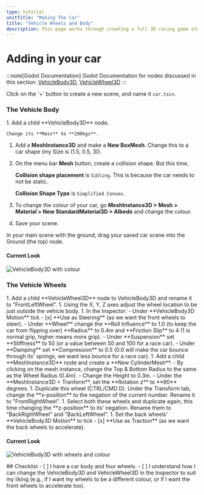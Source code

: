 ```yaml
---
type: tutorial
unitTitle: "Making The Car"
title: "Vehicle Wheels and Body"
description: This page works through creating a full 3D racing game step-by-step
---
```



# Adding in your car

:::note[Godot Documentation]
Godot Documentation for nodes discussed in this section:
[VehicleBody3D](https://docs.godotengine.org/en/stable/classes/class_vehiclebody3d.html#vehiclebody3d), [VehicleWheel3D](https://docs.godotengine.org/en/stable/classes/class_vehiclewheel3d.html)
:::

Click on the '+' button to create a new scene, and name it `car.tscn`.

### The Vehicle Body
<Steps>
1. Add a child **VehicleBody3D** node.
    
    Change its **Mass** to **200kgs**.
1. Add a **MeshInstance3D** and make a **New BoxMesh**. Change this to a car shape (my Size is (1.5, 0.5, 3)).
1. On the menu bar **Mesh** button, create a collision shape. But this time,
    
    **Collision shape placement** is `Sibling`. This is because the car needs to not be static.

    **Collision Shape Type** is `Simplified Convex`.
1. To change the colour of your car, go **MeshInstance3D > Mesh > Material > New StandardMaterial3D > Albedo** and change the colour.
1. Save your scene.
</Steps>

In your main scene with the ground, drag your saved car scene into the Ground (the top) node.

#### Current Look

![VehicleBody3D with colour](/src/assets/godot/3DRacing/VehicleBodySimple.png)


### The Vehicle Wheels
<Steps>
1. Add a child **VehicleWheel3D** node to VehicleBody3D and rename it to "FrontLeftWheel".
1. Using the X, Y, Z axes adjust the wheel location to be just outside the vehicle body.
1. In the Inspector:
    - Under **VehicleBody3D Motion** tick
        - [x] **Use as Steering** (as we want the front wheels to steer).
    - Under **Wheel** change the **Roll Influence** to 1.0 (to keep the car from flipping over) **Radius** to 0.4m and **Friction Slip** to 4 (1 is normal grip, higher means more grip).
    - Under **Suspension** set **Stiffness** to 50 (or a value between 50 and 100 for a race car).
    - Under **Damping** set **Compression** to 0.5 (0.0 will make the car bounce through its' springs, we want less bounce for a race car).
1. Add a child **MeshInstance3D** node and create a **New CylinderMesh**.
    - By clicking on the mesh instance, change the Top & Bottom Radius to the same as the Wheel Radius (0.4m).
    - Change the Height to 0.3m.
    - Under the **MeshInstance3D > Tranform**, set the **Rotation z** to **90** degrees.
1. Duplicate this wheel (CTRL/CMD D). Under the Transform tab, change the **x-position** to the negation of the current number. Rename it to "FrontRightWheel".
1. Select both these wheels and duplicate again, this time changing the **z-position** to its' negation. Rename them to "BackRightWheel" and "BackLeftWheel".
1. Set the back wheels' **VehicleBody3D Motion** to tick
     - [x] **Use as Traction** (as we want the back wheels to accelerate).
</Steps>


#### Current Look
![VehicleBody3D with wheels and colour](/src/assets/godot/3DRacing/VehicleWheelsSimple.png)

<Box>
## Checklist
<Checklist>
- [ ] I have a car body and four wheels.
- [ ] I understand how I can change the VehicleBody3D and VehicleWheel3D in the Inspector to suit my liking (e.g., if I want my wheels to be a different colour, or if I want the front wheels to accelerate too).
</Checklist>
</Box>
